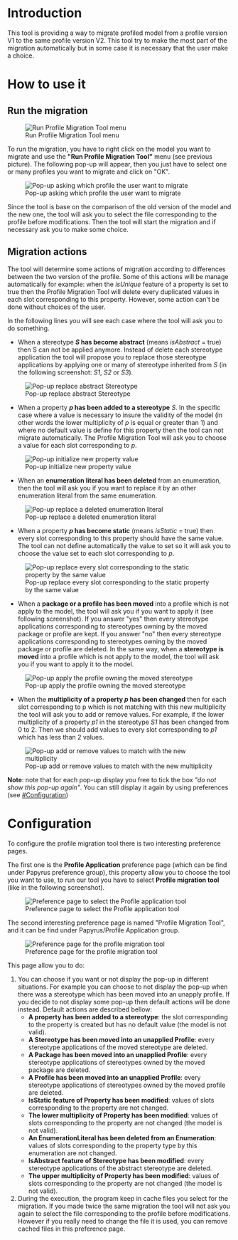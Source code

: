 =Introduction=
This tool is providing a way to migrate profiled model from a profile version V1 to the same profile version V2. This tool try to make the most part of the migration automatically but in some case it is necessary that the user make a choice.

=How to use it=
==Run the migration==
[[File:images/userDoc/Papyrus_PofrileMigrationToolMenu.png|frame|none|Run Profile Migration Tool menu]]

To run the migration, you have to right click on the model you want to migrate and use the '''"Run Profile Migration Tool"''' menu (see previous picture). The following pop-up will appear, then you just have to select one or many profiles you want to migrate and click on "OK".

[[File:images/userDoc/Papyrus_SomeProfilesHaveChanged.png|frame|none|Pop-up asking which profile the user want to migrate]]

Since the tool is base on the comparison of the old version of the model and the new one, the tool will ask you to select the file corresponding to the profile before modifications. Then the tool will start the migration and if necessary ask you to make some choice.

==Migration actions==
The tool will determine some actions of migration according to differences between the two version of the profile. Some of this actions will be manage automatically for example: when the ''isUnique'' feature of a property is set to true then the Profile Migration Tool will delete every duplicated values in each slot corresponding to this property. However, some action can't be done without choices of the user.

In the following lines you will see each case where the tool will ask you to do something. 

* When a stereotype '''''S'' has become abstract''' (means ''isAbstract'' = true) then S can not be applied anymore. Instead of delete each stereotype application the tool will propose you to replace those stereotype applications by applying one or many of stereotype inherited from ''S'' (in the following screenshot: ''S1'', ''S2'' or ''S3'').

[[File:images/userDoc/Papyrus_IsAbstractStereotype.png|frame|none|Pop-up replace abstract Stereotype]]

* When a property '''''p'' has been added to a stereotype''' ''S''. In the specific case where a value is necessary to insure the validity of the model (in other words the lower multiplicity of ''p'' is equal or greater than 1) and where no default value is define for this property then the tool can not migrate automatically. The Profile Migration Tool will ask you to choose a value for each slot corresponding to ''p''.

[[File:images/userDoc/Papyrus_AddedProperty.png|frame|none|Pop-up initialize new property value]]

* When an '''enumeration literal has been deleted''' from an enumeration, then the tool will ask you if you want to replace it by an other enumeration literal from the same enumeration.

[[File:images/userDoc/Papyrus_DeleteEnumLiteralEnumeration.png|frame|none|Pop-up replace a deleted enumeration literal]]

* When a property '''''p'' has become static''' (means ''isStatic'' = true) then every slot corresponding to this property should have the same value. The tool can not define automatically the value to set so it will ask you to choose the value set to each slot corresponding to ''p''.

[[File:images/userDoc/Papyrus_IsStaticProperty.png|frame|none|Pop-up replace every slot corresponding to the static property by the same value]]

* When a '''package or a profile has been moved''' into a profile which is not apply to the model, the tool will ask you if you want to apply it (see following screenshot). If you answer "yes" then every stereotype applications corresponding to stereotypes owning by the moved package or profile are kept. If you answer "no" then every stereotype applications corresponding to stereotypes owning by the moved package or profile are deleted. In the same way, when a '''stereotype is moved''' into a profile which is not apply to the model, the tool will ask you if you want to apply it to the model.

[[File:images/userDoc/Papyrus_MoveStereotype.png|frame|none|Pop-up apply the profile owning the moved stereotype]]

* When the '''multiplicity of a property ''p'' has been changed''' then for each slot corresponding to p which is not matching with this new multiplicity the tool will ask you to add or remove values. For example, if the lower multiplicity of a property ''p1'' in the stereotype ''S1'' has been changed from 0 to 2. Then we should add values to every slot corresponding to ''p1'' which has less than 2 values. 

[[File:images/userDoc/Papyrus_LowerMultiplicity.png|frame|none|Pop-up add or remove values to match with the new multiplicity]]

'''Note''': note that for each pop-up display you free to tick the box ''"do not show this pop-up again"''. You can still display it again by using preferences (see [[#Configuration]])

=Configuration=
To configure the profile migration tool there is two interesting preference pages. 

The first one is the '''Profile Application''' preference page (which can be find under Papyrus preference group), this property allow you to choose the tool you want to use, to run our tool you have to select '''Profile migration tool''' (like in the following screenshot).

[[File:images/userDoc/Papyrus_ProfileApplicationPreference.png|frame|none|Preference page to select the Profile application tool]]

The second interesting preference page is named "Profile Migration Tool", and it can be find under Papyrus/Profile Application group. 

[[File:images/userDoc/Papyrus_ProfileMigrationToolPreference.png|frame|none|Preference page for the profile migration tool]]

This page allow you to do:
# You can choose if you want or not display the pop-up in different situations. For example you can choose to not display the pop-up when there was a stereotype which has been moved into an unapply profile. If you decide to not display some pop-up then default actions will be done instead. Default actions are described bellow:
#* '''A property has been added to a stereotype''': the slot corresponding to the property is created but has no default value (the model is not valid).
#* '''A Stereotype has been moved into an unapplied Profile''': every stereotype applications of the moved stereotype are deleted.
#* '''A Package has been moved into an unapplied Profile''': every stereotype applications of stereotypes owned by the moved package are deleted.
#* '''A Profile has been moved into an unapplied Profile''': every stereotype applications of stereotypes owned by the moved profile are deleted.
#* '''IsStatic feature of Property has been modified''': values of slots corresponding to the property are not changed.
#* '''The lower multiplicity of Property has been modified''': values of slots corresponding to the property are not changed (the model is not valid).
#* '''An EnumerationLiteral has been deleted from an Enumeration''': values of slots corresponding to the property type by this enumeration are not changed.
#* '''IsAbstract feature of Stereotype has been modified''': every stereotype applications of the abstract stereotype are deleted.
#* '''The upper multiplicity of Property has been modified''': values of slots corresponding to the property are not changed (the model is not valid).
# During the execution, the program keep in cache files you select for the migration. If you made twice the same migration the tool will not ask you again to select the file corresponding to the profile before modifications. However if you really need to change the file it is used, you can remove cached files in this preference page.
